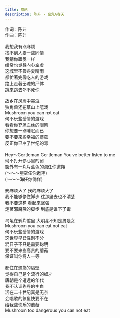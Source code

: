 ```yaml
---
title: 蘑菇
description: 陈升 - 魔鬼A春天
---
```


作词：陈升<br />作曲：陈升<br /><br />我想我有点麻烦<br />找不到人要一些同情<br />我猜你跟我一样<br />经常也觉得内心空虚<br />这城里不管冬夏晴雨<br />都忙著完著吃人的游戏<br />路上走著无魂的尸体<br />跳来跳去吓不死你<br /><br />故乡在风雨中哭泣<br />独角兽还在草山上嘻戏<br />Mushroom you can not eat<br />何不玩些爱情的游戏<br />看看你充满血丝的眼睛<br />你想要一点睡眠而已<br />要不要来些幸福的蘑菇<br />反正你已中了世纪的毒<br /><br />Hey～Gentleman Gentleman You've better listen to me<br />何不打开你心里的窗<br />窗外有一片片蓝色的海任你遨翔<br />(～～～星空任你遨翔)<br />(～～～海任你倘佯)<br /><br />我麻烦大了 我的麻烦大了<br />我不能够停住脚步 往那里去也不清楚<br />我不要这样 看起来坚强<br />走著邪魔般的脚步 到底是谁下了毒<br /><br />乌龟在鸦片馆里 大明星不知是男是女<br />Mushroom you can eat not eat<br />何不玩些爱情的游戏<br />这世界早已性别不分<br />混日子不只是需要聪明<br />要不要来些高贵的蘑菇<br />保证叫你高人一等<br /><br />都住在蟑螂的隔壁<br />觉得自己是个流行的奴才<br />唐朝是个遥远的年代<br />我不认识练丹的李白<br />活在二十世纪真是无奈<br />会唱歌的鲸鱼快要不在<br />给我些快乐的蘑菇<br />Mushroom too dangerous you can not eat